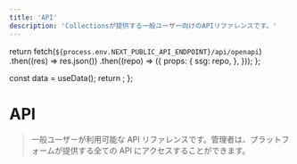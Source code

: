```yaml
---
title: 'API'
description: 'Collectionsが提供する一般ユーザー向けのAPIリファレンスです。'
---
```



  return fetch(`${process.env.NEXT_PUBLIC_API_ENDPOINT}/api/openapi`)
    .then((res) => res.json())
    .then((repo) => ({
      props: {
        ssg: repo,
      },
    }));
};

  const data = useData();
  return <RedocStandalone spec={data} />;
};

# API

> 一般ユーザーが利用可能な API リファレンスです。管理者は、プラットフォームが提供する全ての API にアクセスすることができます。

<br />
<Redoc />
